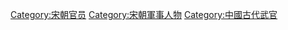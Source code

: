 [[Category:宋朝官员|Category:宋朝官员]]
[[Category:宋朝軍事人物|Category:宋朝軍事人物]]
[[Category:中國古代武官|Category:中國古代武官]]